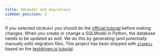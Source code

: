 ```yaml
---
title: SQLmodel and migrations
sidebar_position: 2
---
```


If you selected `SQLModel` you should do the [official tutorial](https://sqlmodel.tiangolo.com/) before making changes.
When you create or change a SQLModel in Python, the database needs to be updated as well.
We do this by generating (and potentially manually edit) migration files. This project has been shipped with
[``alembic``](https://alembic.sqlalchemy.org/en/latest/) based on the [testdriven.io tutorial](https://testdriven.io/blog/fastapi-sqlmodel/).
